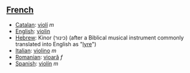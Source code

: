 ==[[French]]==
*[[Catalan]]: [[violí]] ''m''
*[[English]]: [[violin]]
*[[Hebrew]]: Kinor (כינור) (after a Biblical musical instrument commonly translated into English as "[[lyre]]")
*[[Italian]]: [[violino]] ''m''
*[[Romanian]]: [[vioară]] ''f''
*[[Spanish]]: [[violín]] ''m''